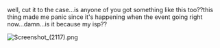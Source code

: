 well, cut it to the case...is anyone of you got something like this too??this thing made me panic since it's happening when the event going right now...damn...is it because my isp??

[[File:Screenshot_(2117).png|thumb]]<ac_metadata title="anyone here had the same problem as me??"> </ac_metadata>